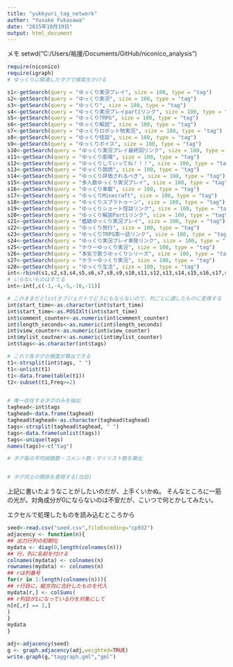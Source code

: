 ```yaml
---
title: "yukkyuri_tag_network"
author: "Yusuke Fukasawa"
date: "2015年10月19日"
output: html_document
---
```


メモ
setwd("C:/Users/祐援/Documents/GitHub/niconico_analysis")
```r
require(niconico)
require(igraph)
# ゆっくりに関連したタグで検索をかける

s1<-getSearch(query = "ゆっくり実況プレイ", size = 100, type = "tag")
s2<-getSearch(query = "ゆっくり実況", size = 100, type = "tag")
s3<-getSearch(query = "ゆっくり", size = 100, type = "tag")
s4<-getSearch(query = "ゆっくり実況プレイpart1リンク", size = 100, type = "tag")
s5<-getSearch(query = "ゆっくりTRPG", size = 100, type = "tag")
s6<-getSearch(query = "ゆっくり解説", size = 100, type = "tag")
s7<-getSearch(query = "ゆっくりロボット物実況", size = 100, type = "tag")
s8<-getSearch(query = "ゆっくり怪談", size = 100, type = "tag")
s9<-getSearch(query = "ゆっくりボイス", size = 100, type = "tag")
s10<-getSearch(query = "ゆっくり実況プレイ最終回リンク", size = 100, type = "tag")
s11<-getSearch(query = "ゆっくり劇場", size = 100, type = "tag")
s12<-getSearch(query = "ゆっくりしていってね！！！", size = 100, type = "tag")
s13<-getSearch(query = "ゆっくり朗読", size = 100, type = "tag")
s14<-getSearch(query = "ゆっくり評価されるべき", size = 100, type = "tag")
s15<-getSearch(query = "多人数ゆっくり実況プレイ", size = 100, type = "tag")
s16<-getSearch(query = "ゆっくり車載", size = 100, type = "tag")
s17<-getSearch(query = "ゆっくりMinecraft", size = 100, type = "tag")
s18<-getSearch(query = "ゆっくりスプラトゥーン", size = 100, type = "tag")
s19<-getSearch(query = "ゆっくりショート怪談リンク", size = 100, type = "tag")
s20<-getSearch(query = "ゆっくり解説Part1リンク", size = 100, type = "tag")
s21<-getSearch(query = "艦娘ゆっくり実況プレイ", size = 100, type = "tag")
s22<-getSearch(query = "ゆっくり旅行", size = 100, type = "tag")
s23<-getSearch(query = "ゆっくりTRPG第一話リンク", size = 100, type = "tag")
s24<-getSearch(query = "ゆっくり実況プレイ単発リンク", size = 100, type = "tag")
s25<-getSearch(query = "ホラーゆっくり実況", size = 100, type = "tag")
s26<-getSearch(query = "本気で歌うゆっくりシリーズ", size = 100, type = "tag")
s27<-getSearch(query = "ホラーゆっくり実況", size = 100, type = "tag")
s28<-getSearch(query = "ゆっくり生活", size = 100, type = "tag")
int<-rbind(s1,s2,s3,s4,s5,s6,s7,s8,s9,s10,s11,s12,s13,s14,s15,s16,s17,s18,s19,s20,s21,s22,s23,s24,s25,s26,s27,s28)
# いらないものはすてる
int<-int[,c(-1,-4,-5,-10,-11)]

# このままだとlistオブジェクトでどうにもならないので、列ごとに適したものに変換する
int$start_time<-as.character(int$start_time)
int$start_time<-as.POSIXlt(int$start_time)
int$comment_counter<-as.numeric(int$comment_counter)
int$length_seconds<-as.numeric(int$length_seconds)
int$view_counter<-as.numeric(int$view_counter)
int$mylist_coutner<-as.numeric(int$mylist_counter)
int$tags<-as.character(int$tags)

# これで各タグの頻度が算出できる
t1<-strsplit(int$tags, " ")
t1<-unlist(t1)
t1<-data.frame(table(t1))
t2<-subset(t1,Freq>=2)


# 唯一存在するタグのみを抽出
taghead<-int$tags
taghead<-data.frame(taghead)
taghead$taghead<-as.character(taghead$taghead)
tags<-strsplit(taghead$taghead, " ")
tags<-data.frame(unlist(tags))
tags<-unique(tags)
names(tags)<-c("tag")

# タグ毎の平均視聴数・コメント数・マイリスト数を算出


# タグ同士の関係を表現する(白目)
```
上記に書いたようなことがしたいのだが、上手くいかぬ。 そんなところに一筋の光が。対角成分が0にならないのは不安だが、こいつで何とかしてみたい。

エクセルで処理したものを読み込むところから
```r
seed<-read.csv("seed.csv",fileEncoding="cp932")
adjacency <- function(n){
## 出力行列の初期化
mydata <- diag(0,length(colnames(n)))
## 行，列に名前を付ける
colnames(mydata) <- colnames(n)
rownames(mydata) <- colnames(n)
## rは列番号
for(r in 1:length(colnames(n))){
## r行目に，縦方向に合計したものを代入
mydata[r,] <- colSums(
## r列目が1になっている行を対象にして
n[n[,r] == 1,]
)
}
mydata
}

adj<-adjacency(seed)
g <- graph.adjacency(adj,weighted=TRUE)
write.graph(g,"taggraph.gml","gml")
```